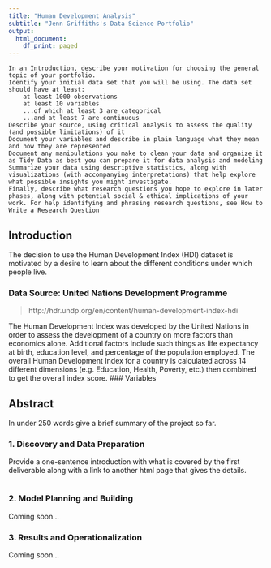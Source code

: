 ```yaml
---
title: "Human Development Analysis" 
subtitle: "Jenn Griffiths's Data Science Portfolio" 
output:
  html_document:
    df_print: paged
---
```

#########################################

    In an Introduction, describe your motivation for choosing the general topic of your portfolio.
    Identify your initial data set that you will be using. The data set should have at least:
        at least 1000 observations
        at least 10 variables
        ...of which at least 3 are categorical
        ...and at least 7 are continuous
    Describe your source, using critical analysis to assess the quality (and possible limitations) of it
    Document your variables and describe in plain language what they mean and how they are represented
    Document any manipulations you make to clean your data and organize it as Tidy Data as best you can prepare it for data analysis and modeling
    Summarize your data using descriptive statistics, along with visualizations (with accompanying interpretations) that help explore what possible insights you might investigate.
    Finally, describe what research questions you hope to explore in later phases, along with potential social & ethical implications of your work. For help identifying and phrasing research questions, see How to Write a Research Question

#########################################
## Introduction
  The decision to use the Human Development Index (HDI) dataset is motivated by a desire to learn about the different conditions under which people live. 

### Data Source: United Nations Development Programme
> http://hdr.undp.org/en/content/human-development-index-hdi

  The Human Development Index was developed by the United Nations in order to assess the development of a country on more factors than economics alone. Additional factors include such things as life expectancy at birth, education level, and percentage of the population employed. The overall Human Development Index for a country is calculated across 14 different dimensions (e.g. Education, Health, Poverty, etc.) then combined to get the overall index score. 
### Variables

## Abstract

In under 250 words give a brief summary of the project so far.

### 1. Discovery and Data Preparation

Provide a one-sentence introduction with what is covered by the first deliverable along with a link to another html page that gives the details.
```r

```

### 2. Model Planning and Building

Coming soon...

### 3. Results and Operationalization

Coming soon...

